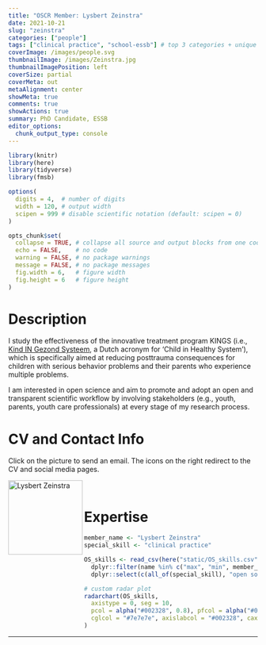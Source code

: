 ```yaml
---
title: "OSCR Member: Lysbert Zeinstra"
date: 2021-10-21
slug: "zeinstra"
categories: ["people"]
tags: ["clinical practice", "school-essb"] # top 3 categories + unique + school
coverImage: /images/people.svg
thumbnailImage: /images/Zeinstra.jpg
thumbnailImagePosition: left
coverSize: partial
coverMeta: out
metaAlignment: center
showMeta: true
comments: true
showActions: true
summary: PhD Candidate, ESSB
editor_options: 
  chunk_output_type: console
---
```


```r

library(knitr)
library(here)
library(tidyverse)
library(fmsb)

options(
  digits = 4,  # number of digits
  width = 120, # output width
  scipen = 999 # disable scientific notation (default: scipen = 0)
)

opts_chunk$set(
  collapse = TRUE, # collapse all source and output blocks from one code chunk into a single block
  echo = FALSE,    # no code
  warning = FALSE, # no package warnings
  message = FALSE, # no package messages
  fig.width = 6,   # figure width
  fig.height = 6   # figure height
)

```

# Description

I study the effectiveness of the innovative treatment program KINGS (i.e., [Kind IN Gezond Systeem](https://www.accare.nl/behandelingen/kings), a Dutch acronym for ‘Child in Healthy System’), which is specifically aimed at reducing posttrauma consequences for children with serious behavior problems and their parents who experience multiple problems.

I am interested in open science and aim to promote and adopt an open and transparent scientific workflow by involving stakeholders (e.g., youth, parents, youth care professionals) at every stage of my research process.

# CV and Contact Info

Click on the picture to send an email. The icons on the right redirect to the CV and social media pages.

<!-- EMAIL -->
<p>
  <a href="mailto:zeinstra@essb.eur.nl">
  <img border="0" alt="Lysbert Zeinstra" src="/images/Zeinstra.jpg" width="150" height="150" align="left">
  </a>
</p>

<!-- CV -->
<p align="center">
  <a href="https://www.linkedin.com/in/lysbertzeinstra/" class="fa fa-file fa-2x" style="color:#00B969;">
  </a>
</p>

<!-- ORCID -->
<p align="center">
  <a href="https://orcid.org/0000-0002-8151-3419" class="ai ai-orcid fa-2x" style="color:#000000;">
  </a>
</p>

<BR>

# Expertise

```r

member_name <- "Lysbert Zeinstra"
special_skill <- "clinical practice"

OS_skills <- read_csv(here("static/OS_skills.csv")) %>%
  dplyr::filter(name %in% c("max", "min", member_name)) %>%
  dplyr::select(c(all_of(special_skill), "open source software", "open access", "reproducible analysis", "data management", "data sharing", "preregistration"))

# custom radar plot
radarchart(OS_skills,
  axistype = 0, seg = 10,
  pcol = alpha("#002328", 0.8), pfcol = alpha("#00B969", 0.6), plwd = 4, centerzero = TRUE, # polygon
  cglcol = "#7e7e7e", axislabcol = "#002328", caxislabels = seq(0, 10, 2), cglwd = 0.8 # grid
)

```

***


